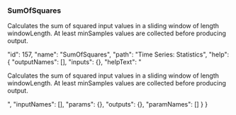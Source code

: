 ### SumOfSquares

Calculates the sum of squared input values in a sliding window of length <span class="highlight">windowLength</span>. At least <span class="highlight">minSamples</span> values are collected before producing output.










  "id": 157,
  "name": "SumOfSquares",
  "path": "Time Series: Statistics",
  "help": {
    "outputNames": [],
    "inputs": {},
    "helpText": "<p>Calculates the sum of squared input values in a sliding window of length <span class='highlight'>windowLength</span>. At least <span class='highlight'>minSamples</span> values are collected before producing output.</p>",
    "inputNames": [],
    "params": {},
    "outputs": {},
    "paramNames": []
  }
}